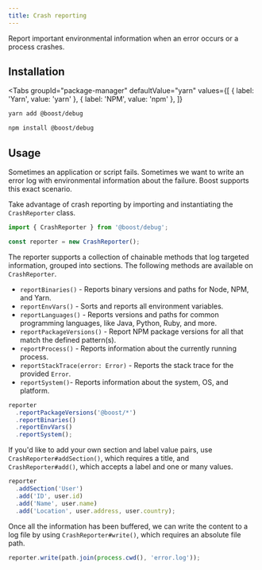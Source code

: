 ```yaml
---
title: Crash reporting
---
```



Report important environmental information when an error occurs or a process crashes.

## Installation

<Tabs
  groupId="package-manager"
  defaultValue="yarn"
  values={[
    { label: 'Yarn', value: 'yarn' },
    { label: 'NPM', value: 'npm' },
  ]}
>
  <TabItem value="yarn">

```bash
yarn add @boost/debug
```

  </TabItem>
  <TabItem value="npm">

```bash
npm install @boost/debug
```

  </TabItem>
</Tabs>

## Usage

Sometimes an application or script fails. Sometimes we want to write an error log with environmental
information about the failure. Boost supports this exact scenario.

Take advantage of crash reporting by importing and instantiating the `CrashReporter` class.

```ts
import { CrashReporter } from '@boost/debug';

const reporter = new CrashReporter();
```

The reporter supports a collection of chainable methods that log targeted information, grouped into
sections. The following methods are available on `CrashReporter`.

- `reportBinaries()` - Reports binary versions and paths for Node, NPM, and Yarn.
- `reportEnvVars()` - Sorts and reports all environment variables.
- `reportLanguages()` - Reports versions and paths for common programming languages, like Java,
  Python, Ruby, and more.
- `reportPackageVersions()` - Report NPM package versions for all that match the defined pattern(s).
- `reportProcess()` - Reports information about the currently running process.
- `reportStackTrace(error: Error)` - Reports the stack trace for the provided `Error`.
- `reportSystem()`- Reports information about the system, OS, and platform.

<!-- prettier-ignore -->
```ts
reporter
  .reportPackageVersions('@boost/*')
  .reportBinaries()
  .reportEnvVars()
  .reportSystem();
```

If you'd like to add your own section and label value pairs, use `CrashReporter#addSection()`, which
requires a title, and `CrashReporter#add()`, which accepts a label and one or many values.

```ts
reporter
  .addSection('User')
  .add('ID', user.id)
  .add('Name', user.name)
  .add('Location', user.address, user.country);
```

Once all the information has been buffered, we can write the content to a log file by using
`CrashReporter#write()`, which requires an absolute file path.

```ts
reporter.write(path.join(process.cwd(), 'error.log'));
```
